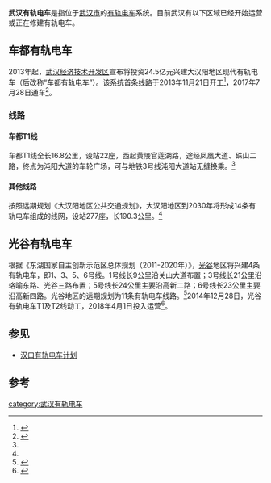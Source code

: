 {{noteTA
|1=zh-cn:有轨电车; zh-tw:路面電車; zh-hk:有軌電車;
}}
'''武汉有轨电车'''是指位于[[武汉市|武汉市]]的[[有轨电车|有轨电车]]系统。目前武汉有以下区域已经开始运营或正在修建有轨电车。
==车都有轨电车==
{{main|武汉车都现代有轨电车}}
2013年起，[[武汉经济技术开发区|武汉经济技术开发区]]宣布将投资24.5亿元兴建大汉阳地区现代有轨电车（后改称“车都有轨电车”）。该系统首条线路于2013年11月21日开工<ref name="#1">{{Cite web |url=http://news.cnhubei.com/xw/wuhan/201311/t2763899.shtml |title=武汉首条有轨电车试验线开工 贯穿武汉开发区和军山 |access-date=2013-11-21 |archive-date=2020-01-30 |archive-url=https://web.archive.org/web/20200130145915/http://news.cnhubei.com/xw/wuhan/201311/t2763899.shtml |dead-url=no }}</ref>，2017年7月28日通车<ref name="#2">{{Cite web |url=http://www.hb.xinhuanet.com/2017-07/24/c_1121369289.htm |title=华中首条有轨电车武汉车都T1线本周五试运营 |access-date=2017-07-26 |archive-url=https://web.archive.org/web/20170905002811/http://www.hb.xinhuanet.com/2017-07/24/c_1121369289.htm |archive-date=2017-09-05 |dead-url=yes }}</ref>。

===线路===
====车都T1线====
车都T1线全长16.8公里，设站22座，西起黄陵官莲湖路，途经凤凰大道、硃山二路，终点为沌阳大道的车轮广场，可与地铁3号线沌阳大道站无缝换乘。<ref name="#2"/>

====其他线路====
按照远期规划《大汉阳地区公共交通规划》，大汉阳地区到2030年将形成14条有轨电车组成的线网，设站277座，长190.3公里。<ref name="#1"/>
==光谷有轨电车==
{{main|光谷有轨电车}}
根据《东湖国家自主创新示范区总体规划（2011-2020年）》，[[光谷|光谷]]地区将兴建4条有轨电车，即1、3、5、6号线。1号线长9公里沿关山大道布置；3号线长21公里沿珞喻东路、光谷三路布置；5号线长24公里主要沿高新二路；6号线长23公里主要沿高新四路。光谷地区的远期规划为11条有轨电车线路。<ref name="光谷将建11条有轨电车线路 明年开建4条线">{{cite web | url=http://www.hb.xinhuanet.com/2007zfwq/2012-04/06/content_25019422.htm | title=光谷将建11条有轨电车线路 明年开建4条线 | accessdate=2013-08-21 | deadurl=yes | archiveurl=https://web.archive.org/web/20130910225916/http://www.hb.xinhuanet.com/2007zfwq/2012-04/06/content_25019422.htm | archivedate=2013-09-10 }}</ref>2014年12月28日，光谷有轨电车T1及T2线动工，2018年4月1日投入运营<ref name="“光谷量子号”有轨电车试跑，年底通车，最高时速70公里">{{cite web | url=http://www.sohu.com/a/196280344_664673 | title=“光谷量子号”有轨电车试跑，年底通车，最高时速70公里" | accessdate=2017-10-04 | archive-date=2019-06-03 | archive-url=https://web.archive.org/web/20190603035254/http://www.sohu.com/a/196280344_664673 | dead-url=no }}</ref>。


==参见==
*[[汉口有轨电车计划|汉口有轨电车计划]]
==参考==
{{reflist}}
{{武汉市公共交通网络}}
{{中华人民共和国有轨电车和轻轨}}
[[category:武汉有轨电车|category:武汉有轨电车]]